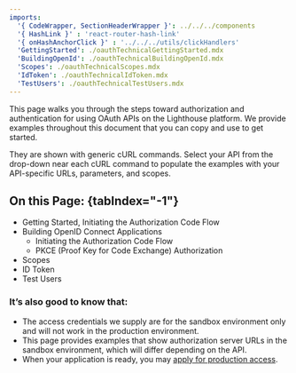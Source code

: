 ```yaml
---
imports:
  '{ CodeWrapper, SectionHeaderWrapper }': ../../../components 
  '{ HashLink }' : 'react-router-hash-link'
  '{ onHashAnchorClick }' : '../../../utils/clickHandlers'
  'GettingStarted': ./oauthTechnicalGettingStarted.mdx
  'BuildingOpenId': ./oauthTechnicalBuildingOpenId.mdx
  'Scopes': ./oauthTechnicalScopes.mdx
  'IdToken': ./oauthTechnicalIdToken.mdx
  'TestUsers': ./oauthTechnicalTestUsers.mdx
---
```


This page walks you through the steps toward authorization and authentication for using OAuth APIs on the Lighthouse platform. We provide examples throughout this document that you can copy and use to get started. 

They are shown with generic cURL commands. Select your API from the drop-down near each cURL command to populate the examples with your API-specific URLs, parameters, and scopes.

## On this Page: {tabIndex="-1"}

- <HashLink to="#getting-started" onClick={onHashAnchorClick}>Getting Started, Initiating the Authorization Code Flow</HashLink>
- <HashLink to="#building-openid" onClick={onHashAnchorClick}>Building OpenID Connect Applications</HashLink>
    - <HashLink to="#initiating-the-authorization-code-flow" onClick={onHashAnchorClick}>Initiating the Authorization Code Flow</HashLink>
    - <HashLink to="#pkce-(proof-key-for-code-exchange)-authorization" onClick={onHashAnchorClick}>PKCE (Proof Key for Code Exchange) Authorization</HashLink>
- <HashLink to="#scopes" onClick={onHashAnchorClick}>Scopes</HashLink>
- <HashLink to="#id-token" onClick={onHashAnchorClick}>ID Token</HashLink>
- <HashLink to="#test-users" onClick={onHashAnchorClick}>Test Users</HashLink>

### It’s also good to know that: 
- The access credentials we supply are for the sandbox environment only and will not work in the production environment. 
- This page provides examples that show authorization server URLs in the sandbox environment, which will differ depending on the API. 
- When your application is ready, you may [apply for production access](/go-live).

<GettingStarted />

<BuildingOpenId />

<Scopes />

<IdToken />

<TestUsers />